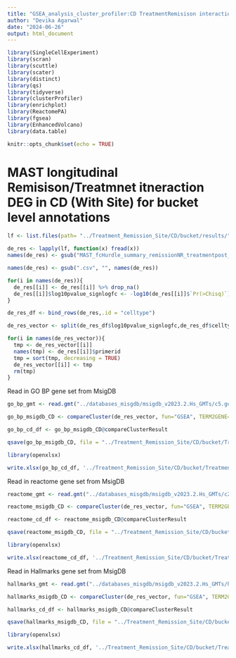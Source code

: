 ```yaml
---
title: "GSEA_analysis_cluster_profiler:CD TreatmentRemisison interaction With Site DEG"
author: "Devika Agarwal"
date: "2024-06-26"
output: html_document
---
```


```r
library(SingleCellExperiment)
library(scran)
library(scuttle)
library(scater)
library(distinct)
library(qs)
library(tidyverse)
library(clusterProfiler)
library(enrichplot)
library(ReactomePA)
library(fgsea)
library(EnhancedVolcano)
library(data.table)

knitr::opts_chunk$set(echo = TRUE)
```
# MAST longitudinal Remisison/Treatmnet itneraction DEG in CD (With Site) for bucket level annotations

```r
lf <- list.files(path= "../Treatment_Remission_Site/CD/bucket/results/", pattern="MAST_fcHurdle_summary", full.names = T)
```

```r
de_res <- lapply(lf, function(x) fread(x))
names(de_res) <- gsub("MAST_fcHurdle_summary_remissionNR_treatmentpost_with_siteCD_remission_R_NR_", "", basename(lf))
```

```r
names(de_res) <- gsub(".csv", "", names(de_res))
```


```r
for(i in names(de_res)){
  de_res[[i]] <- de_res[[i]] %>% drop_na()
  de_res[[i]]$log10pvalue_signlogfc <- -log10(de_res[[i]]$`Pr(>Chisq)`) *sign(de_res[[i]]$coef) 
}
```



```r
de_res_df <- bind_rows(de_res,.id = "celltype")
```

```r
de_res_vector <- split(de_res_df$log10pvalue_signlogfc,de_res_df$celltype)
```


```r
for(i in names(de_res_vector)){
  tmp <- de_res_vector[[i]]
  names(tmp) <- de_res[[i]]$primerid
  tmp = sort(tmp, decreasing = TRUE)
  de_res_vector[[i]] <- tmp
  rm(tmp)
}
```

Read in GO BP gene set from MsigDB

```r
go_bp_gmt <- read.gmt("../databases_misgdb/msigdb_v2023.2.Hs_GMTs/c5.go.bp.v2023.2.Hs.symbols.gmt")
```

```r
go_bp_msigdb_CD <- compareCluster(de_res_vector, fun="GSEA", TERM2GENE= go_bp_gmt, minGSSize=30,maxGSSize = 300, seed=764,eps=0,nPermSimple = 10000)
```

```r
go_bp_cd_df <- go_bp_msigdb_CD@compareClusterResult
```

```r
qsave(go_bp_msigdb_CD, file = "../Treatment_Remission_Site/CD/bucket/Treatment_remission_interaction_with_site_bucket_CD_Cluster_Profiler_Msigdb_GOBP_FGSEA_obj.qs")
```

```r
library(openxlsx)
```

```r
write.xlsx(go_bp_cd_df, '../Treatment_Remission_Site/CD/bucket/Treatment_remission_interaction_with_site_CD_bucket_Msig_DB_Go_BP_GSEA_results.xlsx')
```


Read in reactome gene set from MsigDB

```r
reactome_gmt <- read.gmt("../databases_misgdb/msigdb_v2023.2.Hs_GMTs/c2.cp.reactome.v2023.2.Hs.symbols.gmt")
```

```r
reactome_msigdb_CD <- compareCluster(de_res_vector, fun="GSEA", TERM2GENE= reactome_gmt, minGSSize=20,maxGSSize = 300, seed=764,eps=0,nPermSimple = 10000)
```

```r
reactome_cd_df <- reactome_msigdb_CD@compareClusterResult
```

```r
qsave(reactome_msigdb_CD, file = "../Treatment_Remission_Site/CD/bucket/Treatment_remission_interaction_with_site_bucket_CD_Cluster_Profiler_Msigdb_Reactome_FGSEA_obj.qs")
```

```r
library(openxlsx)
```

```r
write.xlsx(reactome_cd_df, '../Treatment_Remission_Site/CD/bucket/Treatment_remission_interaction_with_site_CD_bucket_Msig_DB_Reactome_GSEA_results.xlsx')
```




Read in Hallmarks gene set from MsigDB

```r
hallmarks_gmt <- read.gmt("../databases_misgdb/msigdb_v2023.2.Hs_GMTs/h.all.v2023.2.Hs.symbols.gmt")
```

```r
hallmarks_msigdb_CD <- compareCluster(de_res_vector, fun="GSEA", TERM2GENE= hallmarks_gmt, minGSSize=20,maxGSSize = 300, seed=764,eps=0,nPermSimple = 10000)
```

```r
hallmarks_cd_df <- hallmarks_msigdb_CD@compareClusterResult
```

```r
qsave(hallmarks_msigdb_CD, file = "../Treatment_Remission_Site/CD/bucket/Treatment_remission_interaction_with_site_bucket_CD_Cluster_Profiler_Msigdb_hallmarks_FGSEA_obj.qs")
```

```r
library(openxlsx)
```

```r
write.xlsx(hallmarks_cd_df, '../Treatment_Remission_Site/CD/bucket/Treatment_remission_interaction_with_site_CD_bucket_Msig_DB_hallmarks_GSEA_results.xlsx')
```